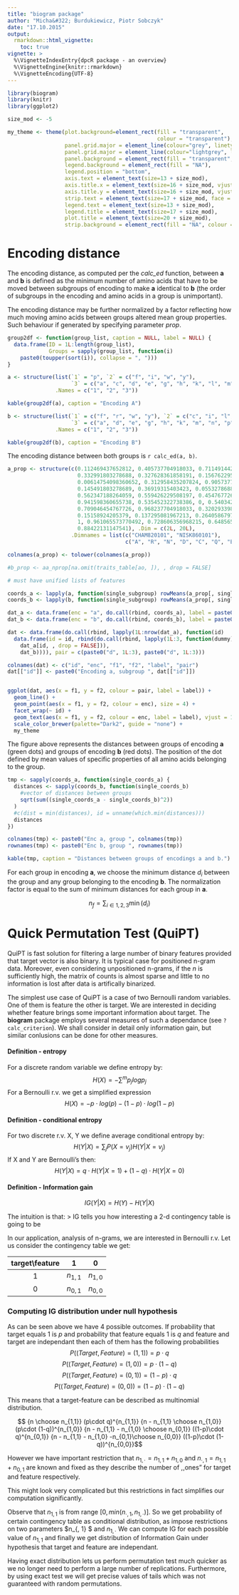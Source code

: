 ```yaml
---
title: "biogram package"
author: "Micha&#322; Burdukiewicz, Piotr Sobczyk"
date: "17.10.2015"
output: 
  rmarkdown::html_vignette:
    toc: true
vignette: >
  %\VignetteIndexEntry{dpcR package - an overview}
  %\VignetteEngine{knitr::rmarkdown}
  %\VignetteEncoding{UTF-8}
---
```


```r
library(biogram)
library(knitr)
library(ggplot2)

size_mod <- -5

my_theme <- theme(plot.background=element_rect(fill = "transparent",
                                               colour = "transparent"),
                  panel.grid.major = element_line(colour="grey", linetype = "dashed", size = 0.5),
                  panel.grid.major = element_line(colour="lightgrey", linetype = "dashed", size = 0.5),
                  panel.background = element_rect(fill = "transparent",colour = "black"),
                  legend.background = element_rect(fill = "NA"),
                  legend.position = "bottom",
                  axis.text = element_text(size=13 + size_mod),
                  axis.title.x = element_text(size=16 + size_mod, vjust = -1), 
                  axis.title.y = element_text(size=16 + size_mod, vjust = 1),
                  strip.text = element_text(size=17 + size_mod, face = "bold"),
                  legend.text = element_text(size=13 + size_mod), 
                  legend.title = element_text(size=17 + size_mod),
                  plot.title = element_text(size=20 + size_mod),
                  strip.background = element_rect(fill = "NA", colour = "NA"))

```

# Encoding distance

The encoding distance, as computed per the *calc_ed* function, between **a** and **b** is defined as the minimum number of amino acids that have to be moved between subgroups of encoding to make **a** identical to **b** (the order of subgroups in the encoding and amino acids in a group is unimportant).

The encoding distance may be further normalized by a factor reflecting how much moving amino acids between groups altered mean group properties. Such behaviour if generated by specifying parameter *prop*.

```r
group2df <- function(group_list, caption = NULL, label = NULL) {
  data.frame(ID = 1L:length(group_list), 
             Groups = sapply(group_list, function(i)
    paste0(toupper(sort(i)), collapse = ", ")))
}

a <- structure(list(`1` = "p", `2` = c("f", "i", "w", "y"), 
                    `3` = c("a", "c", "d", "e", "g", "h", "k", "l", "m", "n", "q", "r", "s", "t", "v")), 
               .Names = c("1", "2", "3"))

kable(group2df(a), caption = "Encoding A")
```


```r
b <- structure(list(`1` = c("f", "r", "w", "y"), `2` = c("c", "i", "l", "t", "v"), 
                    `3` = c("a", "d", "e", "g", "h", "k", "m", "n", "p", "q", "s")), 
               .Names = c("1", "2", "3"))

kable(group2df(b), caption = "Encoding B")
```

The encoding distance between both groups is `r calc_ed(a, b)`.  

```r
a_prop <- structure(c(0.112469437652812, 0.405737704918033, 0.711491442542787, 
                      0.332991803278688, 0.327628361858191, 0.156762295081967, 0.256723716381418, 
                      0.00614754098360652, 0.312958435207824, 0.905737704918033, 0.440097799511002, 
                      0.145491803278689, 0.36919315403423, 0.055327868852459, 0, 0.262295081967213, 
                      0.562347188264059, 0.559426229508197, 0.454767726161369, 1, 0.454767726161369, 
                      0.941598360655738, 0.535452322738386, 0, 0.540342298288509, 0.787909836065574, 
                      0.709046454767726, 0.968237704918033, 0.320293398533007, 0.117827868852459, 
                      0.15158924205379, 0.137295081967213, 0.264058679706601, 0.305327868852459, 
                      1, 0.961065573770492, 0.728606356968215, 0.648565573770492, 0.342298288508558, 
                      0.88422131147541), .Dim = c(2L, 20L), 
                    .Dimnames = list(c("CHAM820101", "NISK860101"), 
                                     c("A", "R", "N", "D", "C", "Q", "E", "G", "H", "I", "L", "K", "M", "F", "P", "S", "T", "W", "Y", "V")))

colnames(a_prop) <- tolower(colnames(a_prop))

#b_prop <- aa_nprop[na.omit(traits_table[ao, ]), , drop = FALSE]

# must have unified lists of features

coords_a <- lapply(a, function(single_subgroup) rowMeans(a_prop[, single_subgroup, drop = FALSE]))
coords_b <- lapply(b, function(single_subgroup) rowMeans(a_prop[, single_subgroup, drop = FALSE]))

dat_a <- data.frame(enc = "a", do.call(rbind, coords_a), label = paste0("A", 1L:3))
dat_b <- data.frame(enc = "b", do.call(rbind, coords_b), label = paste0("B", 1L:3))

dat <- data.frame(do.call(rbind, lapply(1L:nrow(dat_a), function(id) 
  data.frame(id = id, rbind(do.call(rbind, lapply(1L:3, function(dummy) 
    dat_a[id, , drop = FALSE])),
    dat_b)))), pair = c(paste0("d", 1L:3), paste0("d", 1L:3)))

colnames(dat) <- c("id", "enc", "f1", "f2", "label", "pair")
dat[["id"]] <- paste0("Encoding a, subgroup ", dat[["id"]])


ggplot(dat, aes(x = f1, y = f2, colour = pair, label = label)) +
  geom_line() +
  geom_point(aes(x = f1, y = f2, colour = enc), size = 4) + 
  facet_wrap(~ id) + 
  geom_text(aes(x = f1, y = f2, colour = enc, label = label), vjust = 1, size = 5) + 
  scale_color_brewer(palette="Dark2", guide = "none") +
  my_theme
```

The figure above represents the distances between groups of encoding **a** (green dots) and groups of encoding **b** (red dots). The position of the dot defined by mean values of specific properties of all amino acids belonging to the group.

```r
tmp <- sapply(coords_a, function(single_coords_a) {
  distances <- sapply(coords_b, function(single_coords_b) 
    #vector of distances between groups
    sqrt(sum((single_coords_a - single_coords_b)^2))
  )
  #c(dist = min(distances), id = unname(which.min(distances)))
  distances
})

colnames(tmp) <- paste0("Enc a, group ", colnames(tmp))
rownames(tmp) <- paste0("Enc b, group ", rownames(tmp))

kable(tmp, caption = "Distances between groups of encodings a and b.")
```

For each group in encoding **a**, we choose the minimum distance $d_i$ between the group and any group belonging to the encoding **b**. The normalization factor is equal to the sum of minimum distances for each group in **a**.

$$
n_f = \sum_{i \in 1, 2, 3} \min \left( d_i \right) 
$$



# Quick Permutation Test (QuiPT)

QuiPT is fast solution for filtering a large number of binary features provided 
that target vector is also binary. It is typical case for positioned n-gram data. 
Moreover, even considering unpositioned n-grams, if the $n$ is sufficiently high, 
the matrix of counts is almost sparse and little to no information is lost after 
data is artifically binarized.

The simplest use case of QuiPT is a case of two Bernoulli random variables. One of 
them is feature the other is target. We are interested in deciding whether feature brings
some important information about target. The **biogram** package employs several measures 
of such a dependance (see `?calc_criterion`). We shall consider in detail only information 
gain, but similar conlusions can be done for other measures.

#### Definition - entropy
For a discrete random variable we define entropy by:
$$ H(X) = - \sum^m p_j log p_j$$
For a Bernoulli r.v. we get a simplified expression
$$ H(X) = -p \cdot log(p) - (1-p) \cdot log(1-p)$$

#### Definition -  conditional entropy
For two discrete r.v. X, Y we define average conditional entropy by:
$$H(Y|X) = \sum_j P(X=v_j) H(Y|X=v_j)$$
If X and Y are Bernoulli's then:
$$H(Y|X) = q \cdot H(Y|X=1) + (1-q) \cdot H(Y|X=0)$$

#### Definition - Information gain
$$IG(Y|X) = H(Y) - H(Y|X)$$

The intuition is that:
> IG tells you how interesting a 2-d contingency table is going to be

In our application, analysis of n-grams, we are interested in Bernoulli r.v.
Let us consider the contingency table we get:

| target\\feature | 1 | 0 |
|:---:|:---:|:---:|
| 1 | $n_{1,1}$ | $n_{1,0}$ |
| 0 | $n_{0,1}$ | $n_{0,0}$ |


### Computing IG distribution under null hypothesis
As can be seen above we have 4 possible outcomes.
If probability that target equals 1 is $p$ and probability that feature equals
1 is $q$ and feature and target are independant then each of them has the 
following probabilities 
$$P((Target, Feature) = (1,1)) = p \cdot q$$
$$P((Target, Feature) = (1,0)) = p \cdot (1-q)$$
$$P((Target, Feature) = (0,1)) = (1-p) \cdot q$$
$$P((Target, Feature) = (0,0)) = (1-p) \cdot (1-q)$$

This means that a target-feature can be described as multinomial distribution.

$$ {n \choose n_{1,1}} (p\cdot q)^{n_{1,1}} 
{n - n_{1,1} \choose n_{1,0}} (p\cdot (1-q))^{n_{1,0}}
{n - n_{1,1} - n_{1,0} \choose n_{0,1}} ((1-p)\cdot q)^{n_{0,1}} 
{n - n_{1,1} - n_{1,0} -n_{0,1}\choose n_{0,0}} ((1-p)\cdot (1-q))^{n_{0,0}}$$

However we have important restriction that $n_{1,\cdot} = n_{1,1} + n_{1,0}$ and
$n_{\cdot, 1} = n_{1,1} + n_{0,1}$ are known and fixed as they describe the number 
of ,,ones" for target and feature respectively.

This might look very complicated but this restrictions in fact simplifies
our computation significantly.

Observe that $n_{1,1}$ is from range $[0,min(n_{\cdot, 1}, n_{1, \cdot})]$.
So we get probability of certain contingency table as conditional distribution,
as impose restrictions on two parameters $n_{\cdot, 1} $ and $n_{1, \cdot}$
We can compute IG for each possible value of $n_{1,1}$ and finally we get
distribution of Information Gain under hypothesis that target and feature
are independant.

Having exact distribution lets us perform permutation test much quicker as we 
no longer need to perform a large number of replications. Furthermore, by using
exact test we will get precise values of tails which was not guaranteed with
random permutations.

